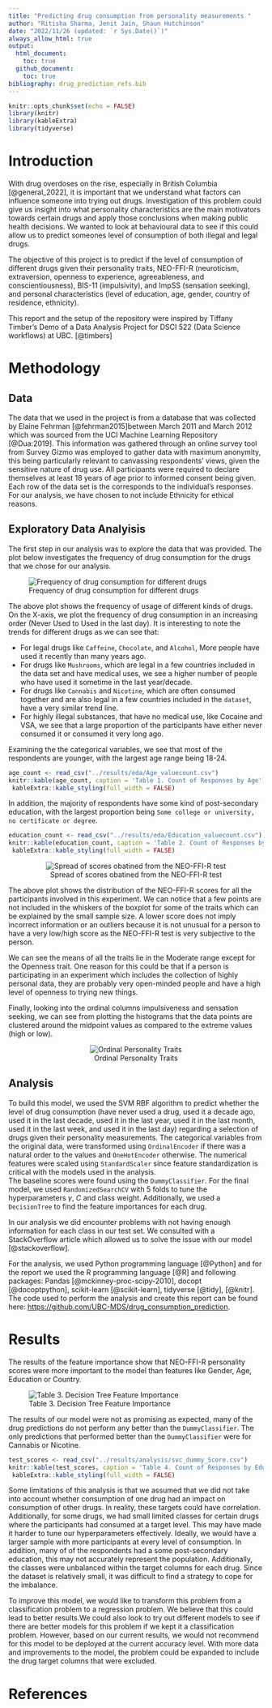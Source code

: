 ```yaml
---
title: "Predicting drug consumption from personality measurements "
author: "Ritisha Sharma, Jenit Jain, Shaun Hutchinson"
date: "2022/11/26 (updated: `r Sys.Date()`)"
always_allow_html: true
output: 
  html_document:
    toc: true
  github_document:
    toc: true
bibliography: drug_prediction_refs.bib
---
```


```r
knitr::opts_chunk$set(echo = FALSE)
library(knitr)
library(kableExtra)
library(tidyverse)
```

# Introduction

With drug overdoses on the rise, especially in British Columbia [@general_2022], it is important that we understand what factors can influence someone into trying out drugs. Investigation of this problem could give us insight into what personality characteristics are the main motivators towards certain drugs and apply those conclusions when making public health decisions. We wanted to look at behavioural data to see if this could allow us to predict someones level of consumption of both illegal and legal drugs.

The objective of this project is to predict if the level of consumption of different drugs given their personality traits, NEO-FFI-R (neuroticism, extraversion, openness to experience, agreeableness, and conscientiousness), BIS-11 (impulsivity), and ImpSS (sensation seeking), and personal characteristics (level of education, age, gender, country of residence, ethnicity).

This report and the setup of the repository were inspired by Tiffany Timber's Demo of a Data Analysis Project for DSCI 522 (Data Science workflows) at UBC. [@timbers]

# Methodology

## Data

The data that we used in the project is from a database that was collected by Elaine Fehrman [@fehrman2015]between March 2011 and March 2012 which was sourced from the UCI Machine Learning Repository [@Dua:2019]. This information was gathered through an online survey tool from Survey Gizmo was employed to gather data with maximum anonymity, this being particularly relevant to canvassing respondents' views, given the sensitive nature of drug use. All participants were required to declare themselves at least 18 years of age prior to informed consent being given. Each row of the data set is the corresponds to the individual's responses. For our analysis, we have chosen to not include Ethnicity for ethical reasons.

## Exploratory Data Analyisis

The first step in our analysis was to explore the data that was provided. The plot below investigates the frequency of drug consumption for the drugs that we chose for our analysis.

![Frequency of drug consumption for different drugs](../results/eda/drug_frequency.png)

The above plot shows the frequency of usage of different kinds of drugs. On the X-axis, we plot the frequency of drug consumption in an increasing order (Never Used to Used in the last day). It is interesting to note the trends for different drugs as we can see that:

-   For legal drugs like `Caffeine`, `Chocolate`, and `Alcohol`, More people have used it recently than many years ago.
-   For drugs like `Mushrooms`, which are legal in a few countries included in the data set and have medical uses, we see a higher number of people who have used it sometime in the last year/decade.
-   For drugs like `Cannabis` and `Nicotine`, which are often consumed together and are also legal in a few countries included in the `dataset`, have a very similar trend line.
-   For highly illegal substances, that have no medical use, like Cocaine and VSA, we see that a large proportion of the participants have either never consumed it or consumed it very long ago.

Examining the the categorical variables, we see that most of the respondents are younger, with the largest age range being 18-24.

```r
age_count <- read_csv("../results/eda/Age_valuecount.csv")
knitr::kable(age_count, caption = 'Table 1. Count of Responses by Age') |>
 kableExtra::kable_styling(full_width = FALSE)
```

In addition, the majority of respondents have some kind of post-secondary education, with the largest proportion being `Some college or university, no certificate or degree`.

```r
education_count <- read_csv("../results/eda/Education_valuecount.csv")
knitr::kable(education_count, caption = 'Table 2. Count of Responses by Education Level') |>
 kableExtra::kable_styling(full_width = FALSE)
```
<center>
![Spread of scores obatined from the NEO-FFI-R test](../results/eda/personality_chart.png)
</center>

The above plot shows the distribution of the NEO-FFI-R scores for all the participants involved in this experiment. We can notice that a few points are not included in the whiskers of the boxplot for some of the traits which can be explained by the small sample size. A lower score does not imply incorrect information or an outliers because it is not unusual for a person to have a very low/high score as the NEO-FFI-R test is very subjective to the person.

We can see the means of all the traits lie in the Moderate range except for the Openness trait. One reason for this could be that if a person is participating in an experiment which includes the collection of highly personal data, they are probably very open-minded people and have a high level of openness to trying new things.

Finally, looking into the ordinal columns impulsiveness and sensation seeking, we can see from plotting the histograms that the data points are clustered around the midpoint values as compared to the extreme values (high or low).
<center>
![Ordinal Personality Traits](../results/eda/numerical_bars.png)
</center>
## Analysis

To build this model, we used the SVM RBF algorithm to predict whether the level of drug consumption (have never used a drug, used it a decade ago, used it in the last decade, used it in the last year, used it in the last month, used it in the last week, and used it in the last day) regarding a selection of drugs given their personality measurements. The categorical variables from the original data, were transformed using `OrdinalEncoder` if there was a natural order to the values and `OneHotEncoder` otherwise. The numerical features were scaled using `StandardScaler` since feature standardization is critical with the models used in the analysis.\
The baseline scores were found using the `DummyClassifier`. For the final model, we used `RandomizedSearchCV` with 5 folds to tune the hyperparameters $\gamma$, $C$ and class weight. Additionally, we used a `DecisionTree` to find the feature importances for each drug.

In our analysis we did encounter problems with not having enough information for each class in our test set. We consulted with a StackOverflow article which allowed us to solve the issue with our model [@stackoverflow].

For the analysis, we used Python programming language [@Python] and for the report we used the R programming language [@R] and following packages: Pandas [@mckinney-proc-scipy-2010], docopt [@docoptpython], scikit-learn [@scikit-learn], tidyverse [@tidy], [@knitr]. The code used to perform the analysis and create this report can be found here: <https://github.com/UBC-MDS/drug_consumption_prediction>.

# Results

The results of the feature importance show that NEO-FFI-R personality scores were more important to the model than features like Gender, Age, Education or Country.

![Table 3. Decision Tree Feature Importance](../results/analysis/feature_importances.png)

The results of our model were not as promising as expected, many of the drug predictions do not perform any better than the `DummyClassifier`. The only predictions that performed better than the `DummyClassifier` were for Cannabis or Nicotine.

```r
test_scores <- read_csv("../results/analysis/svc_dummy_Score.csv")
knitr::kable(test_scores, caption = 'Table 4. Count of Responses by Education Level') |>
 kableExtra::kable_styling(full_width = FALSE)
```

Some limitations of this analysis is that we assumed that we did not take into account whether consumption of one drug had an impact on consumption of other drugs. In reality, these targets could have correlation. Additionally, for some drugs, we had small limited classes for certain drugs where the participants had consumed at a target level. This may have made it harder to tune our hyperparameters effectively. Ideally, we would have a larger sample with more participants at every level of consumption. In addition, many of of the respondents had a some post-secondary education, this may not accurately represent the population. Additionally, the classes were unbalanced within the target columns for each drug. Since the dataset is relatively small, it was difficult to find a strategy to cope for the imbalance.

To improve this model, we would like to transform this problem from a classification problem to a regression problem. We believe that this could lead to better results.We could also look to try out different models to see if there are better models for this problem if we kept it a classification problem. However, based on our current results, we would not recommend for this model to be deployed at the current accuracy level. With more data and improvements to the model, the problem could be expanded to include the drug target columns that were excluded.

# References
